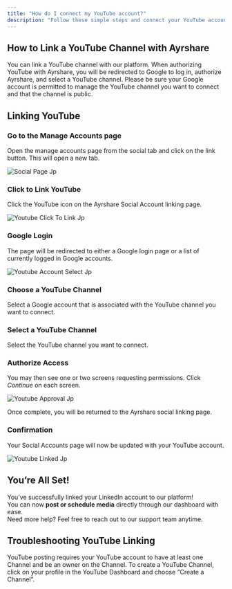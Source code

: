 ```yaml
---
title: "How do I connect my YouTube account?"
description: "Follow these simple steps and connect your YouTube account."
---
```


## **How to Link a YouTube Channel with Ayrshare**

You can link a YouTube channel with our platform. When authorizing YouTube with Ayrshare, you will be redirected to Google to log in, authorize Ayrshare, and select a YouTube channel. Please be sure your Google account is permitted to manage the YouTube channel you want to connect and that the channel is public.

## **Linking YouTube**

### **Go to the Manage Accounts page**

Open the manage accounts page from the social tab and click on the link button. This will open a new tab.

![Social Page Jp](/images/FB-article/social-page.jpg)

### **Click to Link YouTube**

Click the YouTube icon on the Ayrshare Social Account linking page.

![Youtube Click To Link Jp](/images/youtube-click-to-link.jpg)

### **Google Login**

The page will be redirected to either a Google login page or a list of currently logged in Google accounts.

![Youtube Account Select Jp](/images/youtube-account-select.jpg)

### **Choose a YouTube Channel**

Select a Google account that is associated with the YouTube channel you want to connect.

### **Select a YouTube Channel**

Select the YouTube channel you want to connect.

### **Authorize Access**

You may then see one or two screens requesting permissions. Click _Continue_ on each screen.

![Youtube Approval Jp](/images/youtube-approval.jpg)

Once complete, you will be returned to the Ayrshare social linking page.

### **Confirmation**

Your Social Accounts page will now be updated with your YouTube account.

![Youtube Linked Jp](/images/youtube-linked.jpg)

## **You’re All Set\!**

You’ve successfully linked your LinkedIn account to our platform\!\
You can now **post or schedule media** directly through our dashboard with ease.\
Need more help? Feel free to reach out to our support team anytime.

## **Troubleshooting YouTube Linking**

YouTube posting requires your YouTube account to have at least one Channel and be an owner on the Channel. To create a YouTube Channel, click on your profile in the YouTube Dashboard and choose “Create a Channel”.
